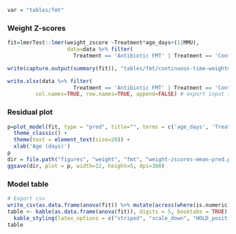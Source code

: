 ```r
var = "tables/fmt"
```

### Weight Z-scores

```r
fit=lmerTest::lmer(weight_zscore ~Treatment*age_days+(1|MMU),
                   data=data %>% filter(
                     Treatment == 'Antibiotic FMT' | Treatment == 'Control'))

write(capture.output(summary(fit)), "tables/fmt/continuous-time-weightmod.txt") # export model summary to file

write.xlsx(data %>% filter(
                     Treatment == 'Antibiotic FMT' | Treatment == 'Control'), file= paste(var, "/continuous-modinput" , ".xlsx", sep=""), sheetName="Sheet1",
         col.names=TRUE, row.names=TRUE, append=FALSE) # export input table for model
```

### Residual plot

```r
p=plot_model(fit, type = "pred", title="", terms = c('age_days', 'Treatment'), colors = c("darkgreen", "darkblue"), show.data=TRUE) +
  theme_classic() +
  theme(text = element_text(size=20)) +
  xlab('Age (days)')
p
dir = file.path("figures", "weight", "fmt", "weight-zscores-mean-pred.png")
ggsave(dir, plot = p, width=12, height=5, dpi=300)
```

### Model table
```r
# Export csv
write_csv(as.data.frame(anova(fit)) %>% mutate(across(where(is.numeric), round, 3)), path = 'tables/fmt/anova_table.csv')
table <- kable(as.data.frame(anova(fit)), digits = 5, booktabs = TRUE) %>%
  kable_styling(latex_options = c("striped", "scale_down", "HOLD_position"))
table
```
